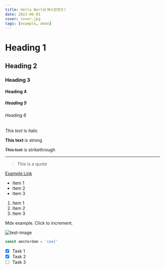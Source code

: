 ```yaml
---
title: Hello World(예시콘텐츠)
date: 2022-06-01
cover: cover.jpg
tags: [example, demo]
---
```


<!-- Headings -->

# Heading 1

## Heading 2

### Heading 3

#### Heading 4

##### Heading 5

###### Heading 6

<!-- Italics -->

_This text_ is italic

<!-- Strong -->

**This text** is strong

<!-- Strikethrough -->

~~This text~~ is strikethrough

<!-- Horizontal Rule -->

---

<!-- Blockquote -->

> This is a quote

<!-- Links -->

[Example Link](https://www.google.com)

<!-- UL -->

- Item 1
- Item 2
- Item 3

<!-- OL -->

1. Item 1
1. Item 2
1. Item 3

<!-- MDX example -->


<Example>Mdx example. Click to increment.</Example>

<!-- Images -->

![test-image](cover.jpg)

<!-- Code -->

```javascript
const amsterdam = 'cool'
```

<!-- Task List -->

- [x] Task 1
- [x] Task 2
- [ ] Task 3
